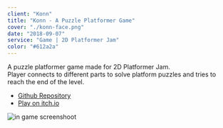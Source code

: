 ```yaml
---
client: "Konn"
title: "Konn - A Puzzle Platformer Game"
cover: "./konn-face.png"
date: "2018-09-07"
service: "Game | 2D Platformer Jam"
color: "#612a2a"
---
```


A puzzle platformer game made for 2D Platformer Jam.  
Player connects to different parts to solve platform puzzles and tries to reach the end of the level.  

* [Github Repository](https://github.com/cevherkarakoc/Konn "Github")
* [Play on itch.io](https://cvkarakoc.itch.io/konn "itch.io page")

![in game screenshoot](https://img.itch.zone/aW1hZ2UvMzAyOTY4LzE0ODM3MDEuanBn/original/hwo4Dy.jpg "in game screenshoot")